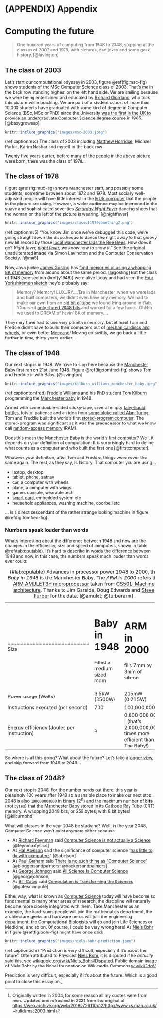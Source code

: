 # (APPENDIX) Appendix {-}

# Computing the future  {#mastersofscience}

> One hundred years of computing from 1948 to 2048, stopping at the classes of 2003 and 1978, with
> pictures, dad jokes and some geek history. [@lavington]

## The class of 2003 {#y2003}  

Let's start our computational odyssey in 2003, figure \@ref(fig:msc-fig) shows students of the MSc Computer Science class of 2003. That's me in the back row standing highest on the left hand side. We are smiling because we were being entertained and educated by [Richard Giordano](https://www.southampton.ac.uk/healthsciences/about/staff/richard_giordano.page), who took this picture while teaching. We are part of a student cohort of more than 10,000 students have graduated with some kind of degree in Computer Science (BSc, MSc or PhD) since the University [was the first in the UK to provide an undergraduate Computer Science degree course](http://www.bbc.co.uk/manchester/content/articles/2005/11/07/baby_computer_40_interview_feature.shtml) in 1965. [@babygrowsup]

```r
knitr::include_graphics("images/msc-2003.jpeg")
```
(ref:captionmsc) The class of 2003 including [Matthew Horridge](https://web.stanford.edu/~horridge/), Michael Parkin, Karim Nashar and myself in the back row

Twenty five years earlier, before many of the people in the above picture were born, there was the class of 1978...

## The class of 1978 {#y1978}

Figure \@ref(fig:mu5-fig) shows Manchester staff, and possibly some students, sometime between about 1972 and 1978. Most socially well-adjusted people will have little interest in the [MU5 computer](https://en.wikipedia.org/wiki/Manchester_computers#MU5) that the people in the picture are using. However, a wider audience may be interested in the suave and sophisticated seventies *[Saturday Night Fever](https://en.wikipedia.org/wiki/Saturday_Night_Fever)* dancing shoes that the woman on the left of the picture is wearing. [@nightfever]

```r
knitr::include_graphics("images/classof1970something2.png")
```
(ref:captionmu5) “You know Jim once we've debugged this code, we're going straight down the discotheque to dance the night away to that groovy new hit record by those [local Manchester lads the Bee Gees](https://en.wikipedia.org/wiki/Bee_Gees). How does it go? *Night fever, [night fever](https://en.wikipedia.org/wiki/Night_Fever), we know how to show it*.” See the original unadulterated image via [Simon Lavington](http://www.computinghistory.org.uk/det/3638/Simon-Lavington/) and the Computer Conservation Society. [@mu5]

Now, Java junkie [James Gosling](https://en.wikipedia.org/wiki/James_Gosling) has [fond memories of using a whopping 8K of memory](http://web.archive.org/web/20041010131526/http://today.java.net/jag/page6.html#51) from around about the same period. [@gosling] But the class of 1948 (see section \@ref(y1948)) were alive today and had seen the [Four Yorkshiremen sketch](https://en.wikipedia.org/wiki/Four_Yorkshiremen_sketch) they'd probably say:

> Memory? Memory! LUXURY....'Ere in Manchester, when we were lads and built computers, we didn't even
> have any memory. We had to make our own from an [old bit o' tube](https://en.wikipedia.org/wiki/Williams_tube) we found lying around in t'lab.
> 'Course it [only stored 2048 bits](http://curation.cs.manchester.ac.uk/computer50/www.computer50.org/mark1/ip-mm1.crt2048.html) and worked for a few hours. Ohhhh we used to DREAM of havin' 8K of
> memory....

They may have had to use very primitive memory, but at least Tom and Freddie didn't have to build their computers out of [mechanical discs and wheels](https://www.sciencemuseum.org.uk/objects-and-stories/lovelace-turing-and-invention-computers), or even better [Meccano](https://en.wikipedia.org/wiki/Differential_analyser#Use_of_Meccano)! Moving on swiftly, we go back a little further in time, thirty years earlier...

## The class of 1948 {#y1948}
Our next stop is in 1948. We have to stop here because the [Manchester Baby](https://en.wikipedia.org/wiki/Manchester_Baby) first ran on 21st June 1948. Figure \@ref(fig:tomfred-fig) shows Tom and Freddie in with Baby. [@lavington]

```r
knitr::include_graphics("images/kilburn_williams_manchester_baby.jpeg")
```
(ref:captiontomfred) [Freddie Williams](https://en.wikipedia.org/wiki/Frederic_Calland_Williams) and his PhD student [Tom Kilburn](https://en.wikipedia.org/wiki/Tom_Kilburn) programming the [Manchester baby](https://en.wikipedia.org/wiki/Manchester_Baby) in 1948.

Armed with some double-sided sticky-tape, several empty [fairy-liquid bottles](https://en.wikipedia.org/wiki/Fairy_(brand)), lots of patience and an idea from [some bloke called Alan Turing](https://en.wikipedia.org/wiki/Alan_Turing), Tom and Freddie built the world's first [stored-program computer](https://en.wikipedia.org/wiki/Stored-program_computer). The stored-program was significant as it was the predecessor to what we know call [random-access memory](https://en.wikipedia.org/wiki/Random-access_memory) (RAM).

Does this mean the Manchester Baby is the [world's first computer](https://www.computerhope.com/issues/ch000984.htm)? Well, it depends on your definition of computation: It is surprisingly hard to define what counts as a computer and who built the first one [@firstcomputer].

Whatever your definition, after Tom and Freddie, things were never the same again. The rest, as they say, is history. That computer you are using...

* laptop, desktop
* tablet, phone, satnav
* car, a computer with wheels
* plane, a computer with wings
* games console, wearable tech
* [smart card](https://en.wikipedia.org/wiki/Smart_card), embedded system etc
* household appliances, washing machine, doorbell etc



... is a direct descendant of the rather strange looking machine in figure \@ref(fig:tomfred-fig).

### Numbers speak louder than words {#louder}

What's interesting about the difference between 1948 and now are the changes in the efficiency, size and speed of computers, shown in table  \@ref(tab:cputable). It's hard to describe in words the difference between 1948 and now, in this case, the numbers speak much louder than words ever could:

:  (\#tab:cputable) Advances in processor power 1948 to 2000, the *Baby in 1948* is the Manchester Baby. The *ARM in 2000* refers the [ARM AMULET3H microprocessor](http://apt.cs.manchester.ac.uk/ftp/pub/apt/misc/Amu3Hv10.fm5.pdf) taken from [CS501: Machine architecture](https://web.archive.org/web/20210630214331/https://studentnet.cs.manchester.ac.uk/pgt/2004/CSSyllabus.pdf). Thanks to Jim Garside, Doug Edwards and [Steve Furber](https://en.wikipedia.org/wiki/Steve_Furber) for the data. [@amulet; @furberarm]

+--------------------------+------------------------------+-----------------------------+
|                          | Baby in 1948                 | ARM in 2000                 |
+==========================+==============================+=============================+
| Size                     |  Filled a medium sized room  | fills 7mm by 3mm of silicon |
+--------------------------+------------------------------+-----------------------------+
| Power usage (Watts)      | 3.5kW (3500W)                | 215mW (0.215W)              |
+--------------------------+------------------------------+-----------------------------+
| Instructions executed    | 700                          | 100,000,000                 |
| (per second)             |                              |                             |
+--------------------------+------------------------------+-----------------------------+
| Energy efficiency        | 5                            | 0.000 000 002               |
| (Joules per instruction) |                              | (that's 2,000,000,000 times more efficient than The Baby!)|
+--------------------------+------------------------------+-----------------------------+


So where is all this going? What about the future? Let's take a [longer view](https://en.wikipedia.org/wiki/Long_Now_Foundation), and skip forward from 1948 to 2048...

## The class of 2048? {#y2048}
Our next stop is 2048. For the number nerds out there, this year is pleasingly 100 years after 1948 so a sensible place to make our next stop. 2048 is also `100000000000` in binary (2^11^) and the maximum number of **bits** (not `bytes`) that the Manchester Baby stored in its Cathode Ray Tube (CRT) memory. A whopping 2048 bits, or 256 bytes, with 8 bit bytes! [@kilburnphd]

What will classes in the year 2048 be studying? Well, in the year 2048, Computer Science won't exist anymore either because:

* As [Richard Feynman](https://en.wikipedia.org/wiki/Richard_Feynman) said [Computer Science is not actually a Science](https://www.flickr.com/photos/dullhunk/51956613478/) [@feynmanfysics]
* As [Hal Abelson](https://en.wikipedia.org/wiki/Hal_Abelson) said the significance of computer science “[has little to do with computers](https://mitpress.mit.edu/sites/default/files/sicp/full-text/book/book-Z-H-7.html)” [@abelson]
* As [Paul Graham](https://en.wikipedia.org/wiki/Paul_Graham_(programmer)) said [There is no such thing as “Computer Science”](http://www.paulgraham.com/hp.html) [@bloggersandpainters; @hackersandpainters]
* As [George Johnson](https://en.wikipedia.org/wiki/George_Johnson_%28writer%29) said [All Science Is Computer Science](https://www.nytimes.com/2001/03/25/weekinreview/the-world-in-silica-fertilization-all-science-is-computer-science.html) [@georgejohnson]
* As [Bill Gates](https://en.wikipedia.org/wiki/Bill_Gates) said [Computation is Transforming the Sciences](https://web.archive.org/web/20080221053710/https://www.microsoft.com/presspass/exec/billg/speeches/2005/11-15SuperComputing05.aspx) [@gatescompute]

Either way, what is known as [Computer Science](https://en.wikipedia.org/wiki/Computer_science) today will have become so fundamental to many other areas of research, the discipline will naturally become more closely integrated with them. Take Manchester as an example, the hard-sums people will join the mathematics department, the architecture geeks and hardware nerds will join the engineering department, the Computational Biologists will go and join Life Sciences or Medicine, and so on. Of course, I could be very wrong here! As [Niels Bohr](https://en.wikipedia.org/wiki/Niels_Bohr) in figure \@ref(fig:bohr-fig) might have once said:

```r
knitr::include_graphics("images/niels-bohr-prediction.jpeg")
```
(ref:captionbohr) “Prediction is very difficult, especially if it's about the future”. Often attributed to Physicist [Niels Bohr](https://en.wikipedia.org/wiki/Niels_Bohr), it is disputed if he *actually* said this, see [wikiquote.org/wiki/Niels_Bohr#Disputed](https://en.wikiquote.org/wiki/Niels_Bohr#Disputed). Public domain image of Niels Bohr by the Nobel foundation on Wikimedia Commons [w.wiki/3dqV](https://w.wiki/3dqV)

Prediction is very difficult, especially if it's about the future. Which is a good point to close this essay on.^[Originally written in 2004, for some reason all my quotes were from men. Updated and refreshed in 2021 from the original at [https://web.archive.org/web/20180729110412/http://www.cs.man.ac.uk/~hulld/msc2003.html](https://web.archive.org/web/20180729110412/http://www.cs.man.ac.uk/~hulld/msc2003.html)]
